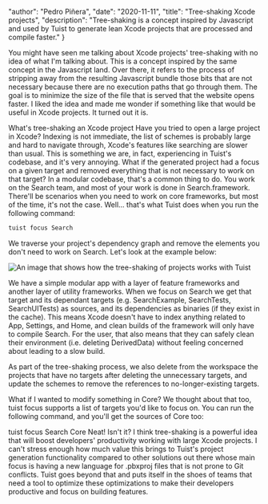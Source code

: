 
  "author": "Pedro Piñera",
  "date": "2020-11-11",
  "title": "Tree-shaking Xcode projects",
  "description": "Tree-shaking is a concept inspired by Javascript and used by Tuist to generate lean Xcode projects that are processed and compile faster."
}




You might have seen me talking about Xcode projects' tree-shaking with no idea of what I'm talking about. This is a concept inspired by the same concept in the Javascript land. Over there, it refers to the process of stripping away from the resulting Javascript bundle those bits that are not necessary because there are no execution paths that go through them. The goal is to minimize the size of the file that is served that the website opens faster. I liked the idea and made me wonder if something like that would be useful in Xcode projects. It turned out it is.

What's tree-shaking an Xcode project
Have you tried to open a large project in Xcode? Indexing is not immediate, the list of schemes is probably large and hard to navigate through, Xcode's features like searching are slower than usual. This is something we are, in fact, experiencing in Tuist's codebase, and it's very annoying. What if the generated project had a focus on a given target and removed everything that is not necessary to work on that target? In a modular codebase, that's a common thing to do. You work on the Search team, and most of your work is done in Search.framework. There'll be scenarios when you need to work on core frameworks, but most of the time, it's not the case. Well... that's what Tuist does when you run the following command:

```bash
tuist focus Search
```

We traverse your project's dependency graph and remove the elements you don't need to work on Search. Let's look at the example below:

![An image that shows how the tree-shaking of projects works with Tuist](/images/posts/tree-shake.png)

We have a simple modular app with a layer of feature frameworks and another layer of utility frameworks. When we focus on Search we get that target and its dependant targets (e.g. SearchExample, SearchTests, SearchUITests) as sources, and its dependencies as binaries (if they exist in the cache). This means Xcode doesn't have to index anything related to App, Settings, and Home, and clean builds of the framework will only have to compile Search. For the user, that also means that they can safely clean their environment (i.e. deleting DerivedData) without feeling concerned about leading to a slow build.

As part of the tree-shaking process, we also delete from the workspace the projects that have no targets after deleting the unnecessary targets, and update the schemes to remove the references to no-longer-existing targets.

What if I wanted to modify something in Core? We thought about that too, tuist focus supports a list of targets you'd like to focus on. You can run the following command, and you'll get the sources of Core too:

tuist focus Search Core
Neat! Isn't it? I think tree-shaking is a powerful idea that will boost developers' productivity working with large Xcode projects. I can't stress enough how much value this brings to Tuist's project generation functionality compared to other solutions out there whose main focus is having a new language for .pbxproj files that is not prone to Git conflicts. Tuist goes beyond that and puts itself in the shoes of teams that need a tool to optimize these optimizations to make their developers productive and focus on building features.

